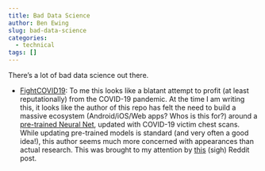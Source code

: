 ---
title: Bad Data Science
author: Ben Ewing
slug: bad-data-science
categories:
  - technical
tags: []
---

There's a lot of bad data science out there.

* [FightCOVID19](https://github.com/FightCOVID19/): To me this looks like a blatant attempt to profit (at least reputationally) from the COVID-19 pandemic. At the time I am writing this, it looks like the author of this repo has felt the need to build a massive ecosystem (Android/iOS/Web apps? Whos is this for?) around a [pre-trained Neural Net](https://github.com/FightCOVID19/core/blob/master/app/model.py), updated with COVID-19 victim chest scans. While updating pre-trained models is standard (and very often a good idea!), this author seems much more concerned with appearances than actual research. This was brought to my attention by [this](https://www.reddit.com/r/MachineLearning/comments/fni5ow/d_why_is_the_ai_hype_absolutely_bonkers/) (sigh) Reddit post.
